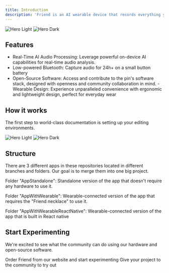 ```yaml
---
title: Introduction
description: 'Friend is an AI wearable device that records everything you say, giving you proactive feedback and advice. Use these docs to unlock the full potential of Friend and build using the power of recall.'
---
```


<img
  className="block dark:hidden"
  src="/images/untitled.jpeg"
  alt="Hero Light"
/>
<img
  className="hidden dark:block"
  src="/images/untitled.jpeg"
  alt="Hero Dark"
/>

## Features

- Real-Time AI Audio Processing: Leverage powerful on-device AI capabilities for real-time audio analysis.
- Low-powered Bluetooth: Capture audio for 24h+ on a small button battery
- Open-Source Software: Access and contribute to the pin's software stack, designed with openness and community collaboration in mind.
-Wearable Design: Experience unparalleled convenience with ergonomic and lightweight design, perfect for everyday wear


## How it works

The first step to world-class documentation is setting up your editing environments.

<img
  className="block dark:hidden"
  src="/images/explain.png"
  alt="Hero Light"
/>
<img
  className="hidden dark:block"
  src="/images/explain.png"
  alt="Hero Dark"
/>


## Structure

There are 3 different apps in these repositories located in different branches and folders. Our goal is to merge them into one big project.

Folder "AppStandalone": Standalone version of the app that doesn't require any hardware to use it.

Folder "AppWithWearable": Wearable-connected version of the app that requires the "Friend necklace" to use it.

Folder "AppWithWearableReactNative": Wearable-connected version of the app that is built in React native


## Start Experimenting

We're excited to see what the community can do using our hardware and open-source software.

<CardGroup cols={2}>
  <Card
    title="Purchase a Friend"
    icon="stars"
    href="https://basedhardware.com"
  >
    Order Friend from our website and start experimenting
  </Card>
  <Card
    title="Upload your app"
    icon="code"
    href="https://github.com/basedhardware/friend"
  >
    Give your project to the community to try out
  </Card>
</CardGroup>